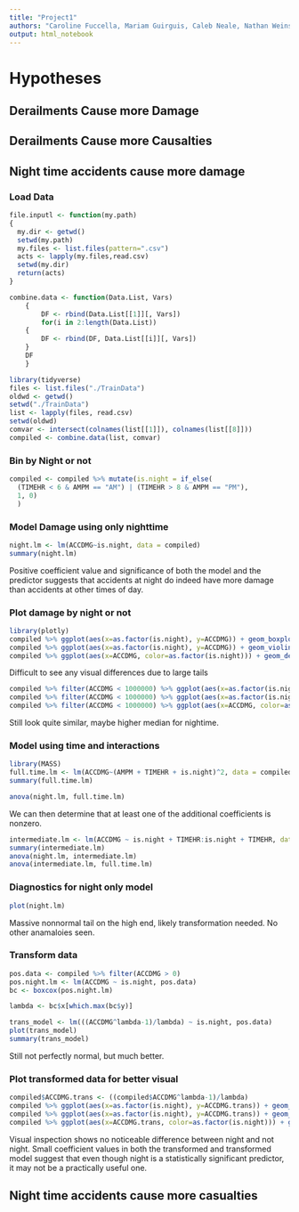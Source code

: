 ```yaml
---
title: "Project1"
authors: "Caroline Fuccella, Mariam Guirguis, Caleb Neale, Nathan Weins"
output: html_notebook
---
```


# Hypotheses

## Derailments Cause more Damage

## Derailments Cause more Causalties

## Night time accidents cause more damage

### Load Data
```r
file.inputl <- function(my.path)
{
  my.dir <- getwd()
  setwd(my.path)
  my.files <- list.files(pattern=".csv")
  acts <- lapply(my.files,read.csv)
  setwd(my.dir)
  return(acts)
}

combine.data <- function(Data.List, Vars)
	{
		DF <- rbind(Data.List[[1]][, Vars])
		for(i in 2:length(Data.List))
	{
		DF <- rbind(DF, Data.List[[i]][, Vars])
	}
	DF
	}
```

```r
library(tidyverse)
files <- list.files("./TrainData")
oldwd <- getwd()
setwd("./TrainData")
list <- lapply(files, read.csv)
setwd(oldwd)
comvar <- intersect(colnames(list[[1]]), colnames(list[[8]]))
compiled <- combine.data(list, comvar)
```

### Bin by Night or not
```r
compiled <- compiled %>% mutate(is.night = if_else(
  (TIMEHR < 6 & AMPM == "AM") | (TIMEHR > 8 & AMPM == "PM"),
  1, 0)
  )
```

### Model Damage using only nighttime
```r
night.lm <- lm(ACCDMG~is.night, data = compiled)
summary(night.lm)
```
Positive coefficient value and significance of both the model and the predictor suggests that accidents at night do indeed have more damage than accidents at other times of day. 

### Plot damage by night or not
```r
library(plotly)
compiled %>% ggplot(aes(x=as.factor(is.night), y=ACCDMG)) + geom_boxplot()
compiled %>% ggplot(aes(x=as.factor(is.night), y=ACCDMG)) + geom_violin()
compiled %>% ggplot(aes(x=ACCDMG, color=as.factor(is.night))) + geom_density(alpha = 0.3) 
```
Difficult to see any visual differences due to large tails

```r
compiled %>% filter(ACCDMG < 1000000) %>% ggplot(aes(x=as.factor(is.night), y=ACCDMG)) + geom_boxplot()
compiled %>% filter(ACCDMG < 1000000) %>% ggplot(aes(x=as.factor(is.night), y=ACCDMG)) + geom_violin()
compiled %>% filter(ACCDMG < 1000000) %>% ggplot(aes(x=ACCDMG, color=as.factor(is.night))) + geom_density(alpha = 0.3) 
```
Still look quite similar, maybe higher median for nightime. 

### Model using time and interactions
```r
library(MASS)
full.time.lm <- lm(ACCDMG~(AMPM + TIMEHR + is.night)^2, data = compiled)
summary(full.time.lm)

anova(night.lm, full.time.lm)
```
We can then determine that at least one of the additional coefficients is nonzero.

```r
intermediate.lm <- lm(ACCDMG ~ is.night + TIMEHR:is.night + TIMEHR, data = compiled)
summary(intermediate.lm)
anova(night.lm, intermediate.lm)
anova(intermediate.lm, full.time.lm)
```
### Diagnostics for night only model
```r
plot(night.lm)
```
Massive nonnormal tail on the high end, likely transformation needed. No other anamaloies seen. 

### Transform data
```r
pos.data <- compiled %>% filter(ACCDMG > 0)
pos.night.lm <- lm(ACCDMG ~ is.night, pos.data)
bc <- boxcox(pos.night.lm)

lambda <- bc$x[which.max(bc$y)]

trans_model <- lm(((ACCDMG^lambda-1)/lambda) ~ is.night, pos.data)
plot(trans_model)
summary(trans_model)

```
Still not perfectly normal, but much better.

### Plot transformed data for better visual
```r
compiled$ACCDMG.trans <- ((compiled$ACCDMG^lambda-1)/lambda)
compiled %>% ggplot(aes(x=as.factor(is.night), y=ACCDMG.trans)) + geom_boxplot()
compiled %>% ggplot(aes(x=as.factor(is.night), y=ACCDMG.trans)) + geom_violin()
compiled %>% ggplot(aes(x=ACCDMG.trans, color=as.factor(is.night))) + geom_density(alpha = 0.3) 

```
Visual inspection shows no noticeable difference between night and not night. Small coefficient values in both the transformed and transformed model suggest that even though night is a statistically significant predictor, it may not be a practically useful one. 




## Night time accidents cause more casualties